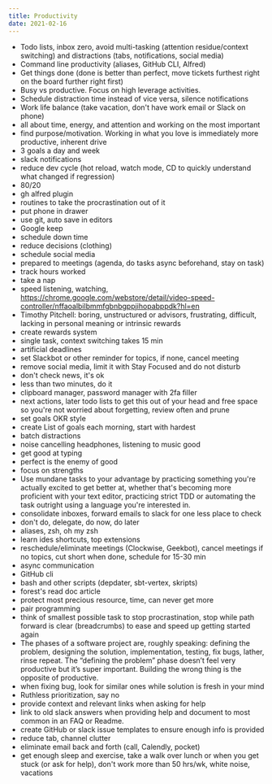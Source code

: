 ```yaml
---
title: Productivity
date: 2021-02-16
---
```


- Todo lists, inbox zero, avoid multi-tasking (attention residue/context switching) and distractions (tabs, notifications, social media)
- Command line productivity (aliases, GitHub CLI, Alfred)
- Get things done (done is better than perfect, move tickets furthest right on the board further right first)
- Busy vs productive. Focus on high leverage activities.
- Schedule distraction time instead of vice versa, silence notifications
- Work life balance (take vacation, don't have work email or Slack on phone)
- all about time, energy, and attention and working on the most important
- find purpose/motivation. Working in what you love is immediately more productive, inherent drive
- 3 goals a day and week
- slack notifications
- reduce dev cycle (hot reload, watch mode, CD to quickly understand what changed if regression)
- 80/20
- gh alfred plugin
- routines to take the procrastination out of it
- put phone in drawer
- use git, auto save in editors
- Google keep
- schedule down time
- reduce decisions (clothing)
- schedule social media
- prepared to meetings (agenda, do tasks async beforehand, stay on task)
- track hours worked
- take a nap
- speed listening, watching, https://chrome.google.com/webstore/detail/video-speed-controller/nffaoalbilbmmfgbnbgppjihopabppdk?hl=en
- Timothy Pitchell: boring, unstructured or advisors, frustrating, difficult, lacking in personal meaning or intrinsic rewards
- create rewards system
- single task, context switching takes 15 min
- artificial deadlines
- set Slackbot or other reminder for topics, if none, cancel meeting
- remove social media, limit it with Stay Focused and do not disturb
- don't check news, it's ok
- less than two minutes, do it
- clipboard manager, password manager with 2fa filler
- next actions, later todo lists to get this out of your head and free space so you're not worried about forgetting, review often and prune
- set goals OKR style
- create List of goals each morning, start with hardest
- batch distractions
- noise cancelling headphones, listening to music good
- get good at typing
- perfect is the enemy of good
- focus on strengths
- Use mundane tasks to your advantage by practicing something you're actually excited to get better at, whether that's becoming more proficient with your text editor, practicing strict TDD or automating the task outright using a language you're interested in.
- consolidate inboxes, forward emails to slack for one less place to check
- don't do, delegate, do now, do later
- aliases, zsh, oh my zsh
- learn ides shortcuts, top extensions
- reschedule/eliminate meetings (Clockwise, Geekbot), cancel meetings if no topics, cut short when done, schedule for 15-30 min
- async communication
- GitHub cli
- bash and other scripts (depdater, sbt-vertex, skripts)
- forest's read doc article
- protect most precious resource, time, can never get more
- pair programming
- think of smallest possible task to stop procrastination, stop while path forward is clear (breadcrumbs) to ease and speed up getting started again
- The phases of a software project are, roughly speaking: defining the problem, designing the solution, implementation, testing, fix bugs, lather, rinse repeat. The “defining the problem” phase doesn’t feel very productive but it’s super important. Building the wrong thing is the opposite of productive.
- when fixing bug, look for similar ones while solution is fresh in your mind
- Ruthless prioritization, say no
- provide context and relevant links when asking for help
- link to old slack answers when providing help and document to most common in an FAQ or Readme.
- create GitHub or slack issue templates to ensure enough info is provided
- reduce tab, channel clutter
- eliminate email back and forth (call, Calendly, pocket)
- get enough sleep and exercise, take a walk over lunch or when you get stuck (or ask for help), don't work more than 50 hrs/wk, white noise, vacations
